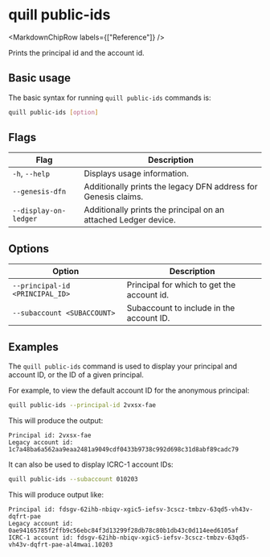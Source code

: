 
# quill public-ids

<MarkdownChipRow labels={["Reference"]} />

Prints the principal id and the account id.

## Basic usage

The basic syntax for running `quill public-ids` commands is:

``` bash
quill public-ids [option]
```

## Flags

| Flag                  | Description                                                     |
|-----------------------|-----------------------------------------------------------------|
| `-h`, `--help`        | Displays usage information.                                     |
| `--genesis-dfn`       | Additionally prints the legacy DFN address for Genesis claims.  |
| `--display-on-ledger` | Additionally prints the principal on an attached Ledger device. |

## Options

| Option                          | Description                                |
|---------------------------------|--------------------------------------------|
| `--principal-id <PRINCIPAL_ID>` | Principal for which to get the account id. |
| `--subaccount <SUBACCOUNT>`     | Subaccount to include in the account ID.   |

## Examples

The `quill public-ids` command is used to display your principal and account ID, or the ID of a given principal.

For example, to view the default account ID for the anonymous principal:

```sh
quill public-ids --principal-id 2vxsx-fae
```

This will produce the output:

```
Principal id: 2vxsx-fae
Legacy account id: 1c7a48ba6a562aa9eaa2481a9049cdf0433b9738c992d698c31d8abf89cadc79
```

It can also be used to display ICRC-1 account IDs:

```sh
quill public-ids --subaccount 010203
```

This will produce output like:

```
Principal id: fdsgv-62ihb-nbiqv-xgic5-iefsv-3cscz-tmbzv-63qd5-vh43v-dqfrt-pae
Legacy account id: 0ae94165785f2ffb9c56ebc84f3d13299f28db78c80b1db43c0d114eed6105af
ICRC-1 account id: fdsgv-62ihb-nbiqv-xgic5-iefsv-3cscz-tmbzv-63qd5-vh43v-dqfrt-pae-al4mwai.10203
```
